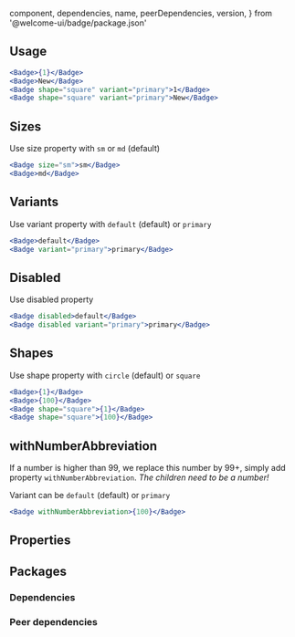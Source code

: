 
  component,
  dependencies,
  name,
  peerDependencies,
  version,
} from '@welcome-ui/badge/package.json'

<showcase
  version={version}
  name={name}
  component={component}
  description="Badges are used to inform about the status of an object or an action that’s been taken."
/>

## Usage

```jsx row
<Badge>{1}</Badge>
<Badge>New</Badge>
<Badge shape="square" variant="primary">1</Badge>
<Badge shape="square" variant="primary">New</Badge>
```

## Sizes

Use size property with `sm` or `md` (default)

```jsx row
<Badge size="sm">sm</Badge>
<Badge>md</Badge>
```

## Variants

Use variant property with `default` (default) or `primary`

```jsx row
<Badge>default</Badge>
<Badge variant="primary">primary</Badge>
```

## Disabled

Use disabled property

```jsx row
<Badge disabled>default</Badge>
<Badge disabled variant="primary">primary</Badge>
```

## Shapes

Use shape property with `circle` (default) or `square`

```jsx row
<Badge>{1}</Badge>
<Badge>{100}</Badge>
<Badge shape="square">{1}</Badge>
<Badge shape="square">{100}</Badge>
```

## withNumberAbbreviation

If a number is higher than 99, we replace this number by 99+, simply add property `withNumberAbbreviation`. *The children need to be a number!*

Variant can be `default` (default) or `primary`

```jsx row
<Badge withNumberAbbreviation>{100}</Badge>
```

## Properties

<props propTypes={props.propTypes.Badge} />

## Packages

### Dependencies

<dependencies dependencies={dependencies} />

### Peer dependencies

<dependencies dependencies={peerDependencies} />

<pagination />
